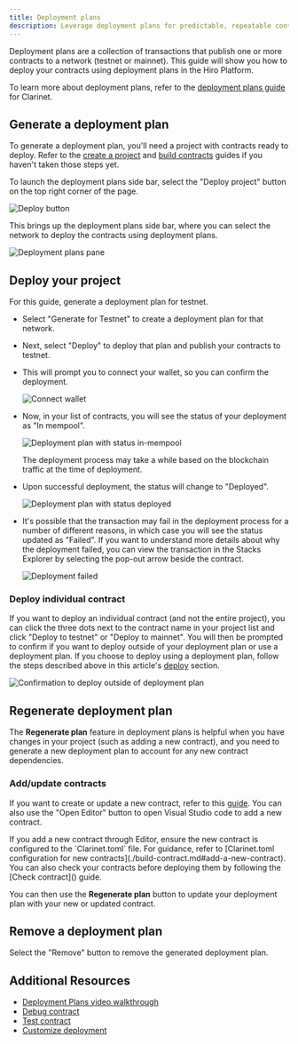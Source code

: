 ```yaml
---
title: Deployment plans
description: Leverage deployment plans for predictable, repeatable contract deployments.
---
```


Deployment plans are a collection of transactions that publish one or more contracts to a network (testnet or mainnet). This guide will show you how to deploy your contracts using deployment plans in the Hiro Platform.

To learn more about deployment plans, refer to the [deployment plans guide](/stacks/clarinet/guides/create-deployment-plans) for Clarinet.

## Generate a deployment plan

To generate a deployment plan, you'll need a project with contracts ready to deploy. Refer to the [create a project](/stacks/platform/guides/create-project) and [build contracts](/stacks/platform/guides/build-contracts) guides if you haven't taken those steps yet.

To launch the deployment plans side bar, select the "Deploy project" button on the top right corner of the page.

![Deploy button](../images/deployment-plans-deploy-button.jpeg)

This brings up the deployment plans side bar, where you can select the network to deploy the contracts using deployment plans.

![Deployment plans pane](../images/generate-deployment-plans.jpeg)

## Deploy your project

For this guide, generate a deployment plan for testnet.

- Select "Generate for Testnet" to create a deployment plan for that network.
- Next, select "Deploy" to deploy that plan and publish your contracts to testnet.
- This will prompt you to connect your wallet, so you can confirm the deployment.

  ![Connect wallet](../images/deployment-plans-wallet-confirmation.jpeg)

- Now, in your list of contracts, you will see the status of your deployment as "In mempool".

  ![Deployment plan with status in-mempool](../images/deployment-plans-status-in-mempool.jpeg)

  <Callout title="Note" type="info">
    The deployment process may take a while based on the blockchain traffic at
    the time of deployment.
  </Callout>

- Upon successful deployment, the status will change to "Deployed".

  ![Deployment plan with status deployed](../images/deployment-plans-status-deployed.jpeg)

- It's possible that the transaction may fail in the deployment process for a number of different reasons, in which case you will see the status updated as "Failed". If you want to understand more details about why the deployment failed, you can view the transaction in the Stacks Explorer by selecting the pop-out arrow beside the contract.

  ![Deployment failed](../images/deployment-plans-failed.jpeg)

### Deploy individual contract

If you want to deploy an individual contract (and not the entire project), you can click the three dots next to the contract name in your project list and click "Deploy to testnet" or "Deploy to mainnet". You will then be prompted to confirm if you want to deploy outside of your deployment plan or use a deployment plan. If you choose to deploy using a deployment plan, follow the steps described above in this article's [deploy](#deploy) section.

![Confirmation to deploy outside of deployment plan](../images/confirmation-to-delpoy-outside-of-deployment-plan.jpeg)

## Regenerate deployment plan

The **Regenerate plan** feature in deployment plans is helpful when you have changes in your project (such as adding a new contract), and you need to generate a new deployment plan to account for any new contract dependencies.

### Add/update contracts

If you want to create or update a new contract, refer to this [guide](/stacks/platform/guides/build-contracts). You can also use the "Open Editor" button to open Visual Studio code to add a new contract.

<Callout title="Note" type="info">
  If you add a new contract through Editor, ensure the new contract is
  configured to the `Clarinet.toml` file. For guidance, refer to [Clarinet.toml
  configuration for new contracts](./build-contract.md#add-a-new-contract). You
  can also check your contracts before deploying them by following the [Check
  contract]() guide.
</Callout>

You can then use the **Regenerate plan** button to update your deployment plan with your new or updated contract.

## Remove a deployment plan

Select the "Remove" button to remove the generated deployment plan.

## Additional Resources

- [Deployment Plans video walkthrough](https://www.youtube.com/watch?v=YcIg5VCO98s)
- [Debug contract](/stacks/clarinet/guides/debug-a-contract)
- [Test contract](/stacks/clarinet/guides/testing-with-clarinet-sdk)
- [Customize deployment](/stacks/clarinet/guides/create-deployment-plans)
